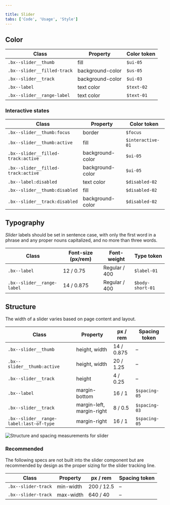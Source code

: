 ```yaml
---

title: Slider
tabs: ['Code', 'Usage', 'Style']
---
```


## Color

| Class                       | Property         | Color token | 
| --------------------------- | ---------------- | ----------- | 
| `.bx--slider__thumb`        | fill             | `$ui-05`    | 
| `.bx--slider__filled-track` | background-color | `$us-05`    | 
| `.bx--slider__track`        | background-color | `$ui-03`    | 
| `.bx--label`                | text color       | `$text-02`  | 
| `.bx--slider__range-label`  | text color       | `$text-01`  | 

### Interactive states

| Class                              | Property         | Color token       | 
| ---------------------------------- | ---------------- | ----------------- | 
| `.bx--slider__thumb:focus`         | border           | `$focus`          | 
| `.bx--slider__thumb:active`        | fill             | `$interactive-01` | 
| `.bx--slider__filled-track:active` | background-color | `$ui-05`          |
| `.bx--slider__filled-track:active` | background-color | `$ui-05`          |
| `.bx--label:disabled`              | text color       | `$disabled-02`    | 
| `.bx--slider__thumb:disabled`      | fill             | `$disabled-02`    | 
| `.bx--slider__track:disabled`      | background-color | `$disabled-02`    | 

## Typography

_Slider_ labels should be set in sentence case, with only the first word in a phrase and any proper nouns capitalized, and no more than three words.

| Class                      | Font-size (px/rem) | Font-weight     | Type token       |
| -------------------------- | ------------------ | --------------- | ---------------- |
| `.bx--label`               | 12 / 0.75          | Regular / 400   | `$label-01`      |
| `.bx--slider__range-label` | 14 / 0.875         | Regular / 400   | `$body-short-01` |

## Structure

The width of a slider varies based on page content and layout.

| Class                                   | Property                  | px / rem   | Spacing token |
| --------------------------------------- | ------------------------- | ---------- | ------------- |
| `.bx--slider__thumb`                    | height, width             | 14 / 0.875 | –             |
| `.bx--slider__thumb:active`             | height, width             | 20 / 1.25  | –             |
| `.bx--slider__track`                    | height                    | 4 / 0.25   | –             |
| `.bx--label`                            | margin-bottom             | 16 / 1     | `$spacing-05` |
| `.bx--slider__track`                    | margin-left, margin-right | 8 / 0.5    | `$spacing-03` |
| `.bx--slider__range-label:last-of-type` | margin-right              | 16 / 1     | `$spacing-05` |

<ImageComponent fixed="default" caption="Structure and spacing measurements for slider | px / rem">

![Structure and spacing measurements for slider](images/slider-style-1.png)

</ImageComponent>

### Recommended

The following specs are not built into the slider component but are recommended by design as the proper sizing for the slider tracking line.

| Class               | Property  | px / rem   | Spacing token |
| ------------------- | --------- | ---------- | ------------- |
| `.bx--slider-track` | min-width | 200 / 12.5 | –             |
| `.bx--slider-track` | max-width | 640 / 40   | –             |
